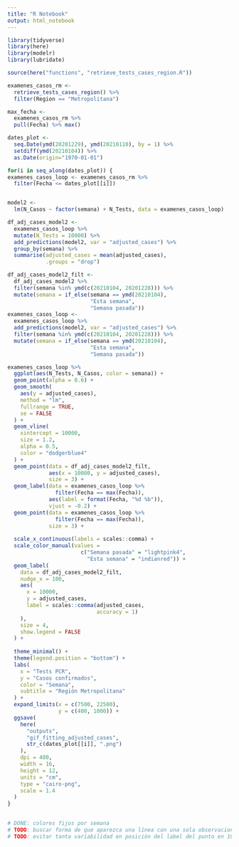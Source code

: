 ```yaml
---
title: "R Notebook"
output: html_notebook
---
```


```r
library(tidyverse)
library(here)
library(modelr)
library(lubridate)

source(here("functions", "retrieve_tests_cases_region.R"))
```


```r
examenes_casos_rm <- 
  retrieve_tests_cases_region() %>% 
  filter(Region == "Metropolitana")

max_fecha <- 
  examenes_casos_rm %>% 
  pull(Fecha) %>% max()
```


```r
dates_plot <- 
  seq.Date(ymd(20201229), ymd(20210110), by = 1) %>% 
  setdiff(ymd(20210104)) %>% 
  as.Date(origin="1970-01-01")

for(i in seq_along(dates_plot)) {
examenes_casos_loop <- examenes_casos_rm %>% 
  filter(Fecha <= dates_plot[[i]])


model2 <- 
  lm(N_Casos ~ factor(semana) + N_Tests, data = examenes_casos_loop)

df_adj_cases_model2 <- 
  examenes_casos_loop %>% 
  mutate(N_Tests = 10000) %>% 
  add_predictions(model2, var = "adjusted_cases") %>%
  group_by(semana) %>% 
  summarise(adjusted_cases = mean(adjusted_cases),
            .groups = "drop")

df_adj_cases_model2_filt <- 
  df_adj_cases_model2 %>% 
  filter(semana %in% ymd(c(20210104, 20201228))) %>% 
  mutate(semana = if_else(semana == ymd(20210104),
                          "Esta semana",
                          "Semana pasada"))
examenes_casos_loop <- 
  examenes_casos_loop %>% 
  add_predictions(model2, var = "adjusted_cases") %>% 
  filter(semana %in% ymd(c(20210104, 20201228))) %>% 
  mutate(semana = if_else(semana == ymd(20210104),
                          "Esta semana",
                          "Semana pasada")) 

examenes_casos_loop %>%
  ggplot(aes(N_Tests, N_Casos, color = semana)) +
  geom_point(alpha = 0.6) +
  geom_smooth(
    aes(y = adjusted_cases),
    method = "lm",
    fullrange = TRUE,
    se = FALSE
  ) +
  geom_vline(
    xintercept = 10000,
    size = 1.2,
    alpha = 0.5,
    color = "dodgerblue4"
  ) +
  geom_point(data = df_adj_cases_model2_filt,
             aes(x = 10000, y = adjusted_cases),
             size = 3) +
  geom_label(data = examenes_casos_loop %>%
               filter(Fecha == max(Fecha)),
             aes(label = format(Fecha, "%d %b")),
             vjust = -0.2) +
  geom_point(data = examenes_casos_loop %>%
               filter(Fecha == max(Fecha)),
             size = 3) +
  
  scale_x_continuous(labels = scales::comma) +
  scale_color_manual(values =
                       c("Semana pasada" = "lightpink4",
                         "Esta semana" = "indianred")) +
  geom_label(
    data = df_adj_cases_model2_filt,
    nudge_x = 100,
    aes(
      x = 10000,
      y = adjusted_cases,
      label = scales::comma(adjusted_cases,
                            accuracy = 1)
    ),
    size = 4,
    show.legend = FALSE
  ) +
  
  theme_minimal() +
  theme(legend.position = "bottom") +
  labs(
    x = "Tests PCR",
    y = "Casos confirmados",
    color = "Semana",
    subtitle = "Región Metropolitana"
  ) +
  expand_limits(x = c(7500, 22500),
                y = c(400, 1000)) +
  ggsave(
    here(
      "outputs",
      "gif_fitting_adjusted_cases",
      str_c(dates_plot[[i]], ".png")
    ),
    dpi = 400,
    width = 16,
    height = 12,
    units = "cm",
    type = "cairo-png",
    scale = 1.4
  )
}
  

# DONE: colores fijos por semana
# TODO: buscar forma de que aparezca una línea con una sola observacion
# TODO: evitar tanta variabilidad en posición del label del punto en 10.000 tests
```

